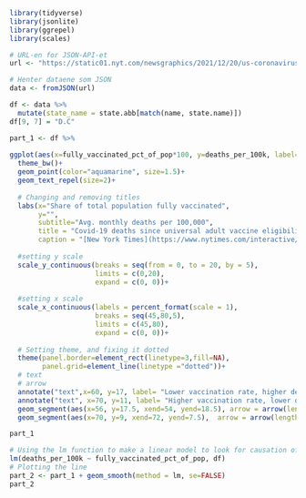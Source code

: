 ```{r}
library(tidyverse)
library(jsonlite)
library(ggrepel)
library(scales)
```

```{r}
# URL-en for JSON-API-et
url <- "https://static01.nyt.com/newsgraphics/2021/12/20/us-coronavirus-deaths-2021/ff0adde21623e111d8ce103fedecf7ffc7906264/scatter.json"

# Henter dataene som JSON
data <- fromJSON(url)
```

```{r}

df <- data %>% 
  mutate(state_name = state.abb[match(name, state.name)])
df[9, 7] = "D.C"
```

```{r,fig.width=5, fig.height=4}
part_1 <- df %>%
  
ggplot(aes(x=fully_vaccinated_pct_of_pop*100, y=deaths_per_100k, label=state_name))+
  theme_bw()+
  geom_point(color="aquamarine", size=1.5)+
  geom_text_repel(size=2)+
  
  # Changing and removing titles
  labs(x="Share of total population fully vaccinated", 
       y="",
       subtitle="Avg. monthly deaths per 100,000", 
       title = "Covid-19 deaths since universal adult vaccine eligibility compared with vaccination rates",
       caption = "[New York Times](https://www.nytimes.com/interactive/2021/us/covid-cases.html) Dec. 20, 2021.")+
  
  #setting y scale
  scale_y_continuous(breaks = seq(from = 0, to = 20, by = 5),
                     limits = c(0,20),
                     expand = c(0, 0))+
  
  #setting x scale
  scale_x_continuous(labels = percent_format(scale = 1),
                     breaks = seq(45,80,5),
                     limits = c(45,80),
                     expand = c(0, 0))+
  
  # Setting theme, and fixing it dotted
  theme(panel.border=element_rect(linetype=3,fill=NA),
        panel.grid=element_line(linetype ="dotted"))+
  # text
  # arrow 
  annotate("text",x=60, y=17, label= "Lower vaccination rate, higher death rate")+
  annotate("text", x=70, y=11, label= "Higher vaccination rate, lower death rate")+
  geom_segment(aes(x=56, y=17.5, xend=54, yend=18.5), arrow = arrow(length=unit(.3, 'cm')), lwd=1)+
  geom_segment(aes(x=70, y=9, xend=72, yend=7.5),  arrow = arrow(length=unit(.3, 'cm')), lwd=1)

part_1
```

```{r,message= FALSE, warning=FALSE,fig.width=5, fig.height=4}
# Using the lm function to make a linear model to look for causation of deaths
lm(deaths_per_100k ~ fully_vaccinated_pct_of_pop, df)
# Plotting the line
part_2 <- part_1 + geom_smooth(method = lm, se=FALSE)
part_2
```
